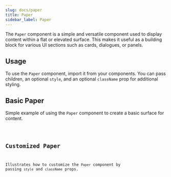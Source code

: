 ```yaml
---
slug: docs/paper
title: Paper
sidebar_label: Paper
---
```


The `Paper` component is a simple and versatile component used to display content within a flat or elevated surface. This makes it useful as a building block for various UI sections such as cards, dialogues, or panels.

## Usage

To use the `Paper` component, import it from your components. You can pass children, an optional `style`, and an optional `className` prop for additional styling.


## Basic Paper

Simple example of using the `Paper` component to create a basic surface for content.


<CodeSample>
    <PaperBasicDemo/>
</CodeSample>

<Code code={PaperBasicSource} lang="tsx" />

## Customized Paper

Illustrates how to customize the `Paper` component by passing `style` and `className` props.


<CodeSample>
    <PaperCustomizedDemo/>
</CodeSample>

<Code code={PaperCustomizedSource} lang="tsx" />
